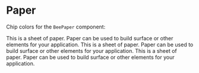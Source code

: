 
<Meta title="Paper" component={BeePaper} />

# Paper

Chip colors for the `BeePaper` component:

<Preview>
  <Story name="BeePaper">
<React.Fragment>
  <BeePaper>
      <Typography variant="h5" component="h3">
        This is a sheet of paper.
      </Typography>
      <Typography component="p">
        Paper can be used to build surface or other elements for your application.
      </Typography>
    </BeePaper>
</React.Fragment>
  </Story>
</Preview>

<Preview>
  <Story name="Gradient1">
<React.Fragment>
  <BeePaper gradient={'gradient1'}>
      <Typography variant="h5" component="h3">
        This is a sheet of paper.
      </Typography>
      <Typography component="p">
        Paper can be used to build surface or other elements for your application.
      </Typography>
    </BeePaper>
</React.Fragment>
  </Story>
</Preview>

<Preview>
  <Story name="Gradient2">
<React.Fragment>
  <BeePaper gradient={'gradient2'}>
      <Typography variant="h5" component="h3">
        This is a sheet of paper.
      </Typography>
      <Typography component="p">
        Paper can be used to build surface or other elements for your application.
      </Typography>
    </BeePaper>
</React.Fragment>
  </Story>
</Preview>